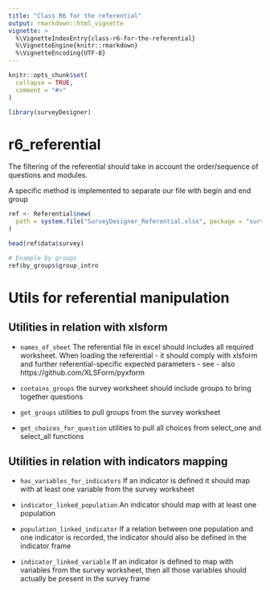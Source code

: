 ```yaml
---
title: "Class R6 for the referential"
output: rmarkdown::html_vignette
vignette: >
  %\VignetteIndexEntry{class-r6-for-the-referential}
  %\VignetteEngine{knitr::rmarkdown}
  %\VignetteEncoding{UTF-8}
---
```


```r
knitr::opts_chunk$set(
  collapse = TRUE,
  comment = "#>"
)
```

```r
library(surveyDesigner)
```

<!-- WARNING - This vignette is generated by {fusen} from /dev/flat_r6_referential.Rmd: do not edit by hand -->

# r6_referential

The filtering of the referential should take in account the order/sequence of questions and modules. 

A specific method is implemented to separate our file with begin and end group


```r
ref <- Referential$new(
  path = system.file("SurveyDesigner_Referential.xlsx", package = "surveyDesigner") 
)

head(ref$data$survey)

# Example by groups
ref$by_groups$group_intro
```

# Utils for referential manipulation

## Utilities in relation with xlsform

 
 * `names_of_sheet` The referential file in excel should includes all required worksheet. When loading the referential - it should comply with xlsform and  further referential-specific expected parameters - see - also https://github.com/XLSForm/pyxform
 
 * `contains_groups` the survey worksheet should include groups to bring together questions
 

 * `get_groups` utilities to pull groups from the survey worksheet
 
 * `get_choices_for_question` utilities to pull all choices from select_one and select_all functions
 


 
 

  
  

## Utilities in relation with indicators mapping

 
 * `has_variables_for_indicators` If an indicator is defined it should map with at least one variable from the survey worksheet
 
 * `indicator_linked_population` An indicator should map with at least one population
 
 * `population_linked_indicator` If a relation between one population and one indicator is recorded, the indicator should also be defined in the indicator frame
 
 * `indicator_linked_variable` If an indicator is defined to map with variables from the survey worksheet, then all those variables should actually be present in the survey frame
    
    
    

 
 

  
  

  


